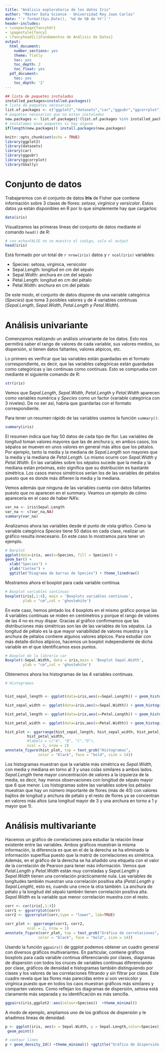 ```yaml
---
title: "Análisis exploratorio de los datos Iris"
author: "Máster Data Science - Universidad Rey Juan Carlos"
date: "`r format(Sys.Date(), '%d de %B de %Y')`"
header-includes:
- \usepackage{fancyhdr}
- \pagestyle{fancy}
- \fancyhead[L]{Fundamentos de Análisis de Datos}
output:
  html_document:
    number_sections: yes
    theme: flatly
    toc: yes
    toc_depth: 2
    toc_float: yes
  pdf_document:
    toc: yes
    toc_depth: '2'
---
```



```r
## lista de paquetes instalados
installed_packages=installed.packages()
# lista de paquetes necesarios
list.of.packages <- c("ggplot2","datasets","car","ggpubr","ggcorrplot","GGally")
# paquetes necesarios que no estan instalados
new.packages <- list.of.packages[!(list.of.packages %in% installed_packages)]
# instalamos esos paquetes si hay alguno
if(length(new.packages)) install.packages(new.packages)

knitr::opts_chunk$set(echo = TRUE)
library(ggplot2)
library(datasets)
library(car)
library(ggpubr)
library(ggcorrplot)
library(GGally)
```

# Conjunto de datos

Trabajaremos con el conjunto de datos **Iris** de Fisher que contiene información sobre 3 clases de flores: *setosa*, *virgínica* y *versicolor*. Estos datos ya están disponibles en R por lo que simplemente hay que cargarlos:
```r
data(iris)
```
Visualizamos las primeras líneas del conjunto de datos mediante el comando `head()` de R:

```r
# con echo=FALSE no se muestra el codigo, solo el output
head(iris)
```

Está formado por un total de `r nrow(iris)` datos y `r ncol(iris)` variables:

 * Species: setosa, virginica, versicolor
 * Sepal.Length: longitud en cm del sépalo
 * Sepal.Width: anchura en cm del sépalo
 * Petal.Length: longitud en cm del pétalo
 * Petal.Width: anchura en cm del pétalo
 
De este modo, el conjunto de datos dispone de una variable categórica (*Species*) que toma 3 posibles valores y de 4 variables continuas (*Sepal.Length*, *Sepal.Width*, *Petal.Length* y *Petal.Width*).

# Análisis univariante

Comenzamos realizando un análisis univariante de los datos. Esto nos permitirá saber el rango de valores de cada variable, sus valores medios, su dispersión, si tienen datos faltantes, valores atípicos, etc. 

Lo primero es verificar que las variables están guardadas en el formato correspondiente, es decir, que las variables categóricas están guardadas como categóricas y las continuas como continuas. Esto se comprueba con mediante el siguiente comando de R:

```r
str(iris)
```

Vemos que *Sepal.Length*, *Sepal.Width*, *Petal.Length* y *Petal.Width* aparecen como variables numérica y *Species* como un factor (variable categórica con 3 niveles). De no ser así, habría que guardarlas con el formato correspondiente.

<!-- Usando levels(iris$Species) sabemos los niveles de una variable categórica -->

Para tener un resumen rápido de las variables usamos la función `summary()`:

```r
summary(iris)
```

El resumen indica que hay 50 datos de cada tipo de flor. Las variables de longitud toman valores mayores que las de anchura y, en ambos casos, los sépalos se mueven en unos valores en general más altos que los pétalos. Por ejemplo, tanto la media y la mediana de *Sepal.Length* son mayores que la media y la mediana de *Petal.Length*. Lo mismo ocurre con *Sepal.Width* y *Petal.Width*. En las variables sobre los sépalos sucede que la media y la mediana están próximas, esto significa que su distribución es bastante simétrica. Los casos menos simétricos serían los de las variables de pétalos puesto que es donde más difieren la media y la mediana.

Vemos además que ninguna de las variables cuenta con datos faltantes puesto que no aparecen en el summary. Veamos un ejemplo de cómo aparecería en el caso de haber NA's:

```r
var_na <- iris$Sepal.Length
var_na <- c(var_na,NA)
summary(var_na)
```

Analizamos ahora las variables desde el punto de vista gráfico. Como la variable categórica *Species* tiene 50 datos en cada clase, realizar un gráfico resulta innecesario. En este caso lo mostramos para tener un ejemplo.

```r
# Barplot
ggplot(data=iris, aes(x=Species, fill = Species)) + 
geom_bar() + 
  xlab("Species") +  
  ylab("Conteo") + 
  ggtitle("Diagrama de barras de Species") + theme_linedraw()
```

Mostramos ahora el boxplot para cada variable continua.

```r
# Boxplot variables continuas
boxplot(iris[,1:4], main = 'Boxplots variables continuas',
        ylab = "cm",col = 'ghostwhite')
```

En este caso, hemos pintado los 4 boxplots en el mismo gráfico porque las 4 variables continuas se miden en centímetros y porque el rango de valores de las 4 no es muy dispar. Gracias al gráfico confirmamos que las distribuciones más simétricas son las de las variables de los sépalos. La longitud de pétalo es la que mayor variabilidad de valores muestra y la anchura de pétalos contiene algunos valores atípicos. Para estudiar con más detalle dichos atípicos, hacemos un boxplot independiente de dicha variable en el que identificamos esos puntos.

```r
# Boxplot de la librería car
Boxplot(~Sepal.Width, data = iris,main = 'Boxplot Sepal.Width',
        ylab = "cm",col = 'ghostwhite')
```

Obtenemos ahora los histogramas de las 4 variables continuas.

```r
# Histogramas


hist_sepal_length <- ggplot(data=iris,aes(x=Sepal.Length)) + geom_histogram(binwidth=0.4,fill="lavender", color="lavenderblush3",alpha = 0.9) +theme_minimal()

hist_sepal_width <- ggplot(data=iris,aes(x=Sepal.Width)) + geom_histogram(binwidth=0.3,fill="lavender", color="lavenderblush3",alpha = 0.9) +theme_minimal()

hist_petal_length <- ggplot(data=iris,aes(x=Petal.Length)) + geom_histogram(binwidth=0.5,fill="lavender", color="lavenderblush3",alpha = 0.9) +theme_minimal()

hist_petal_width <- ggplot(data=iris,aes(x=Petal.Width)) + geom_histogram(binwidth=0.3,fill="lavender", color="lavenderblush3",alpha = 0.9) +theme_minimal()

hist_plot <- ggarrange(hist_sepal_length, hist_sepal_width, hist_petal_length,
          hist_petal_width,
          #labels = c("A", "B", "C","D"),
          ncol = 2, nrow = 2)
annotate_figure(hist_plot, top = text_grob("Histogramas", 
               color = "black", face = "bold", size = 14))
```

Los histogramas muestran que la variable más simétrica es *Sepal.Width*, con media y mediana en torno al 3 y unas colas similares a ambos lados. *Sepal.Length* tiene mayor concentración de valores a la izquierza de la media, es decir, hay menos observaciones con longitud de sépalo mayor que 6 que menor. Los histogramas sobre las variables sobre los pétalos muestran que hay un número importante de flores (más de 40) con valores bajitos de longitud y anchura de pétalo y el resto de flores ya se concentran en valores más altos (una longitud mayor de 3 y una anchura en torno a 1 y mayor que 1).



# Análisis multivariante

Hacemos un gráfico de correlaciones para estudiar la relación linear existente entre las variables. Ambos gráficos muestran la misma información, la diferencia es que en el de la derecha se ha eliminado la información superflua puesto que la matriz de correlaciones es simétrica. Además, en el gráfico de la derecha se ha añadido una etiqueta con el valor de la correlación de Pearson para tener más información. Vemos que *Petal.Length* y *Petal.Width* están muy correladas y *Sepal.Length* y *Sepal.Width* tienen una correlación prácticamente nula. Las variables de longitudes también muestran una correlación positiva alta (*Petal.Length* y *Sepal.Length*), esto es, cuando una crece la otra también.  La anchura de pétalo y la longitud del sépalo también tienen correlación positiva alta. *Sepal.Width* es la variable que menor correlación muestra con el resto.

```r
corr <- cor(iris[,1:4])
corr1 <- ggcorrplot(corr)
corr2 <- ggcorrplot(corr,type = "lower", lab=TRUE)

corr_plot <- ggarrange(corr1, corr2, 
          ncol = 2, nrow = 1)
annotate_figure(corr_plot, top = text_grob("Gráfico de correlaciones", 
               color = "black", face = "bold", size = 14))
```

Usando la función `ggpairs()` de ggplot podemos obtener un cuadro general con diversos gráficos multivariantes. En particular, contiene gráficos boxplots para cada variable continua diferenciando por clases, diagramas de dispersión con todos los cruces de variables continuas diferenciando por clase, gráficos de densidad e histogramas también distinguiendo por clases y los valores de las correlaciones filtrando y sin filtrar por clase. Este cuadro revela que las flores más parecidas entre sí son versicolor y virgínica puesto que en todos los caos muestran gráficos más similares y comparten valores. Como reflejan los diagramas de dispersión, setosa está claramente más separada y su identificación es más sencilla.

```r
ggpairs(iris,ggplot2::aes(colour=Species))  +theme_minimal()
```

A modo de ejemplo, ampliamos uno de los gráficos de dispersión y le añadimos líneas de densidad:

```r

p <- ggplot(iris, aes(x = Sepal.Width, y = Sepal.Length,color=Species)) +
 geom_point() 

# contour lines
p + geom_density_2d() +theme_minimal() +ggtitle("Gráfico de dispersión con líneas de densidad")
```






